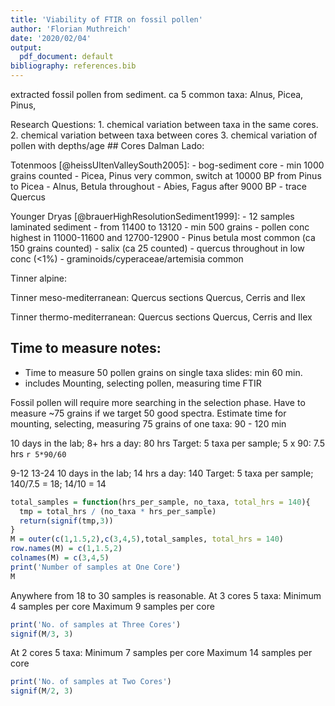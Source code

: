```yaml
---
title: 'Viability of FTIR on fossil pollen'
author: 'Florian Muthreich'
date: '2020/02/04'
output:
  pdf_document: default
bibliography: references.bib
---
```


extracted fossil pollen from sediment.
ca 5 common taxa: Alnus, Picea, Pinus,


Research Questions:
1. chemical variation between taxa in the same cores.
2. chemical variation between taxa between cores 
3. chemical variation of pollen with depths/age
## Cores
Dalman Lado:

Totenmoos [@heissUltenValleySouth2005]:
- bog-sediment core
- min 1000 grains counted
- Picea, Pinus very common, switch at 10000 BP from Pinus to Picea
- Alnus, Betula throughout
- Abies, Fagus after 9000 BP
- trace Quercus

Younger Dryas [@brauerHighResolutionSediment1999]:
- 12 samples laminated sediment
- from  11400 to 13120
- min 500 grains
- pollen conc highest in 11000-11600 and 12700-12900
- Pinus betula most common (ca 150 grains counted)
- salix (ca 25 counted)
- quercus throughout in low conc (<1%)
- graminoids/cyperaceae/artemisia common

Tinner alpine:

Tinner meso-mediterranean:
Quercus sections Quercus, Cerris and Ilex

Tinner thermo-mediterranean:
Quercus sections Quercus, Cerris and Ilex

## Time to measure notes:
- Time to measure 50 pollen grains on single taxa slides: min 60 min. 
- includes Mounting, selecting pollen, measuring time FTIR

Fossil pollen will require more searching in the selection phase.
Have to measure ~75 grains if we target 50 good spectra.
Estimate time for mounting, selecting, measuring 75 grains of one taxa: 90 - 120 min

10 days in the lab; 8+ hrs a day: 80 hrs
Target: 5 taxa per sample; 5 x 90: 7.5 hrs `r 5*90/60`

9-12 13-24
10 days in the lab; 14 hrs a day: 140
Target: 5 taxa per sample; 140/7.5 = 18; 14/10 = 14

```r
total_samples = function(hrs_per_sample, no_taxa, total_hrs = 140){
  tmp = total_hrs / (no_taxa * hrs_per_sample)
  return(signif(tmp,3))
}
M = outer(c(1,1.5,2),c(3,4,5),total_samples, total_hrs = 140)
row.names(M) = c(1,1.5,2)
colnames(M) = c(3,4,5)
print('Number of samples at One Core')
M
```

Anywhere from 18 to 30 samples is reasonable.
At 3 cores 5 taxa:
Minimum 4 samples per core 
Maximum 9 samples per core
```r
print('No. of samples at Three Cores')
signif(M/3, 3)
```
At 2 cores 5 taxa:
Minimum 7 samples per core
Maximum 14 samples per core
```r
print('No. of samples at Two Cores')
signif(M/2, 3)
```

